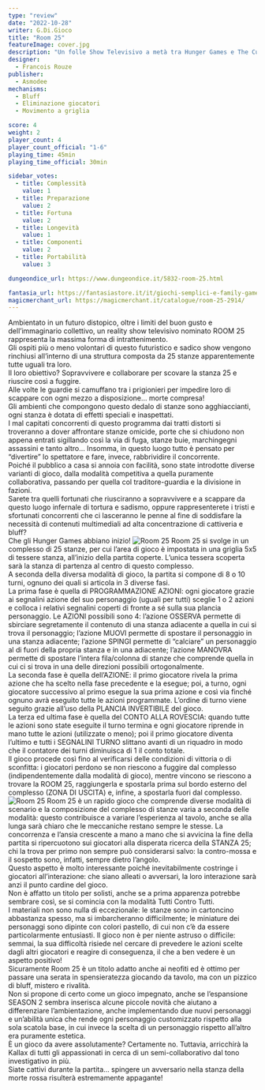 ```yaml
---
type: "review"
date: "2022-10-28"
writer: G.Di.Gioco
title: "Room 25"
featureImage: cover.jpg
description: "Un folle Show Televisivo a metà tra Hunger Games e The Cube"
designer:
  - Francois Rouze
publisher:
  - Asmodee
mechanisms:
  - Bluff
  - Eliminazione giocatori
  - Movimento a griglia

score: 4
weight: 2
player_count: 4
player_count_official: "1-6"
playing_time: 45min
playing_time_official: 30min

sidebar_votes:
  - title: Complessità
    value: 1
  - title: Preparazione
    value: 2
  - title: Fortuna
    value: 2
  - title: Longevità
    value: 1
  - title: Componenti
    value: 2
  - title: Portabilità
    value: 3

dungeondice_url: https://www.dungeondice.it/5832-room-25.html

fantasia_url: https://fantasiastore.it/it/giochi-semplici-e-family-games/5248-room-25.html
magicmerchant_url: https://magicmerchant.it/catalogue/room-25-2914/
---
```


<Setting>
  Ambientato in un futuro distopico, oltre i limiti del buon gusto e
  dell’immaginario collettivo, un reality show televisivo nominato ROOM 25
  rappresenta la massima forma di intrattenimento.
  <br />
  Gli ospiti più o meno volontari di questo futuristico e sadico show vengono
  rinchiusi all’interno di una struttura composta da 25 stanze apparentemente
  tutte uguali tra loro.
  <br />
  Il loro obiettivo? Sopravvivere e collaborare per scovare la stanza 25 e
  riuscire così a fuggire.
  <br />
  Alle volte le guardie si camuffano tra i prigionieri per impedire loro di
  scappare con ogni mezzo a disposizione… morte compresa!
  <br />
  Gli ambienti che compongono questo dedalo di stanze sono agghiaccianti, ogni
  stanza è dotata di effetti speciali e inaspettati.
  <br />
  I mal capitati concorrenti di questo programma dai tratti distorti si
  troveranno a dover affrontare stanze omicide, porte che si chiudono non appena
  entrati sigillando così la via di fuga, stanze buie, marchingegni assassini e
  tanto altro… Insomma, in questo luogo tutto è pensato per “divertire” lo
  spettatore e fare, invece, rabbrividire il concorrente.
  <br />
  Poiché il pubblico a casa si annoia con facilità, sono state introdotte
  diverse varianti di gioco, dalla modalità competitiva a quella puramente
  collaborativa, passando per quella col traditore-guardia e la divisione in
  fazioni.
  <br />
  Sarete tra quelli fortunati che riusciranno a sopravvivere e a scappare da
  questo luogo infernale di tortura e sadismo, oppure rappresenterete i tristi e
  sfortunati concorrenti che ci lasceranno le penne al fine di soddisfare la
  necessità di contenuti multimediali ad alta concentrazione di cattiveria e
  bluff?
  <br />
  Che gli Hunger Games abbiano inizio!
</Setting>

<img src="./game1.jpg" alt="Room 25" />

<Rules>
  Room 25 si svolge in un complesso di 25 stanze, per cui l’area di gioco è
  impostata in una griglia 5x5 di tessere stanza, all’inizio della partita
  coperte. L’unica tessera scoperta sarà la stanza di partenza al centro di
  questo complesso.
  <br />
  A seconda della diversa modalità di gioco, la partita si compone di 8 o 10
  turni, ognuno dei quali si articola in 3 diverse fasi.
  <br />
  La prima fase è quella di PROGRAMMAZIONE AZIONI: ogni giocatore grazie ai
  segnalini azione del suo personaggio (uguali per tutti) sceglie 1 o 2 azioni e
  colloca i relativi segnalini coperti di fronte a sé sulla sua plancia
  personaggio. Le AZIONI possibili sono 4: l’azione OSSERVA permette di
  sbirciare segretamente il contenuto di una stanza adiacente a quella in cui si
  trova il personaggio; l’azione MUOVI permette di spostare il personaggio in
  una stanza adiacente; l’azione SPINGI permette di “calciare” un personaggio al
  di fuori della propria stanza e in una adiacente; l’azione MANOVRA permette di
  spostare l’intera fila/colonna di stanze che comprende quella in cui ci si
  trova in una delle direzioni possibili ortogonalmente. <br />
  La seconda fase è quella dell’AZIONE: il primo giocatore rivela la prima azione
  che ha scelto nella fase precedente e la esegue; poi, a turno, ogni giocatore successivo
  al primo esegue la sua prima azione e così via finché ognuno avrà eseguito tutte
  le azioni programmate. L’ordine di turno viene seguito grazie all’uso della PLANCIA
  INVERTIBILE del gioco.
  <br />
  La terza ed ultima fase è quella del CONTO ALLA ROVESCIA: quando tutte le azioni
  sono state eseguite il turno termina e ogni giocatore riprende in mano tutte le
  azioni (utilizzate o meno); poi il primo giocatore diventa l’ultimo e tutti i SEGNALINI
  TURNO slittano avanti di un riquadro in modo che il contatore dei turni diminuisca
  di 1 il conto totale.
  <br />
  Il gioco procede così fino al verificarsi delle condizioni di vittoria o di sconfitta:
  i giocatori perdono se non riescono a fuggire dal complesso (indipendentemente
  dalla modalità di gioco), mentre vincono se riescono a trovare la ROOM 25, raggiungerla
  e spostarla prima sul bordo esterno del complesso (ZONA DI USCITA) e, infine, a
  spostarla fuori dal complesso.
</Rules>

<img src="./game2.jpg" alt="Room 25" />

<Feedback>
  Room 25 è un rapido gioco che comprende diverse modalità di scenario e la
  composizione del complesso di stanze varia a seconda delle modalità: questo
  contribuisce a variare l’esperienza al tavolo, anche se alla lunga sarà chiaro
  che le meccaniche restano sempre le stesse. La concorrenza e l’ansia crescente
  a mano a mano che si avvicina la fine della partita si ripercuotono sui
  giocatori alla disperata ricerca della STANZA 25; chi la trova per primo non
  sempre può considerarsi salvo: la contro-mossa e il sospetto sono, infatti,
  sempre dietro l’angolo.
  <br />
  Questo aspetto è molto interessante poiché inevitabilmente costringe i
  giocatori all’interazione: che siano alleati o avversari, la loro interazione
  sarà anzi il punto cardine del gioco.
  <br />
  Non è affatto un titolo per solisti, anche se a prima apparenza potrebbe
  sembrare così, se si comincia con la modalità Tutti Contro Tutti.
  <br />
  I materiali non sono nulla di eccezionale: le stanze sono in cartoncino
  abbastanza spesso, ma si imbarcheranno difficilmente; le miniature dei
  personaggi sono dipinte con colori pastello, di cui non c’è da essere
  particolarmente entusiasti. Il gioco non è per niente astruso o difficile:
  semmai, la sua difficoltà risiede nel cercare di prevedere le azioni scelte
  dagli altri giocatori e reagire di conseguenza, il che a ben vedere è un
  aspetto positivo!
  <br />
  Sicuramente Room 25 è un titolo adatto anche ai neofiti ed è ottimo per
  passare una serata in spensieratezza giocando da tavolo, ma con un pizzico di
  bluff, mistero e rivalità.
  <br />
  Non si propone di certo come un gioco impegnato, anche se l’espansione SEASON
  2 sembra inserisca alcune piccole novità che aiutano a differenziare
  l’ambientazione, anche implementando due nuovi personaggi e un’abilità unica
  che rende ogni personaggio customizzato rispetto alla sola scatola base, in
  cui invece la scelta di un personaggio rispetto all’altro era puramente
  estetica.
  <br />
  È un gioco da avere assolutamente? Certamente no. Tuttavia, arricchirà la
  Kallax di tutti gli appassionati in cerca di un semi-collaborativo dal tono
  investigativo in più.
  <br />
  Siate cattivi durante la partita… spingere un avversario nella stanza della
  morte rossa risulterà estremamente appagante!
</Feedback>
